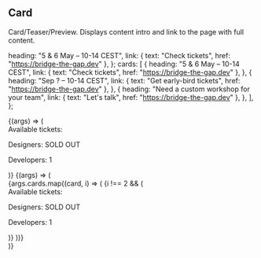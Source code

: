

<Meta title="Components/Card" decorators={[withDesign]} />

## Card

Card/Teaser/Preview. Displays content intro and link to the page with full
content.

  heading: "5 & 6 May – 10-14 CEST",
  link: { text: "Check tickets", href: "https://bridge-the-gap.dev" },
};
  cards: [
    {
      heading: "5 & 6 May – 10-14 CEST",
      link: { text: "Check tickets", href: "https://bridge-the-gap.dev" },
    },
    {
      heading: "Sep ? – 10-14 CEST",
      link: { text: "Get early-bird tickets", href: "https://bridge-the-gap.dev" },
    },
    {
      heading: "Need a custom workshop for your team",
      link: { text: "Let's talk", href: "https://bridge-the-gap.dev" },
    },
  ],
};

<Canvas>
  <Story name="Default" args={argsDefault} decorators={[withDesign]}>
    {(args) => (
      <Card {...args}>
        <div className="mb-6">
          <Text variant="smBolder" className="mb-3">
            Available tickets:
          </Text>
          <p>Designers: SOLD OUT</p>
          <p>Developers: 1</p>
        </div>
      </Card>
    )}
  </Story>
  <Story
    name="In grid"
    args={argsInGrid}
    parameters={{ design: { disable: true } }}
  >
    {(args) => (
      <div className="grid grid-cols-3 gap-10">
        {args.cards.map((card, i) => (
          <Card {...card} key={card.heading + i}>
            {i !== 2 && (
              <div className="mb-6">
                <Text variant="smBolder" className="mb-3">
                  Available tickets:
                </Text>
                <p>Designers: SOLD OUT</p>
                <p>Developers: 1</p>
              </div>
            )}
          </Card>
        ))}
      </div>
    )}
  </Story>
</Canvas>

<ArgsTable of={Card} />
